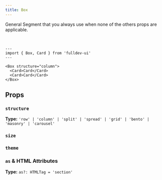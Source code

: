 ```yaml
---
title: Box
---
```



General Segment that you always use when none of the others props are applicable.

<br />

```astro live
---
import { Box, Card } from 'fulldev-ui'
---

<Box structure="column">
  <Card>Card</Card>
  <Card>Card</Card>
</Box>
```

## Props

### `structure`

**Type:** `'row' | 'column' | 'split' | 'spread' | 'grid' | 'bento' | 'masonry' | 'carousel'`

<StructureProp />

### `size`

<SizeProp />

### `theme`

<ThemeProp />

### `as` & HTML Attributes

**Type:** `as?: HTMLTag = 'section'`

<AsProp />

